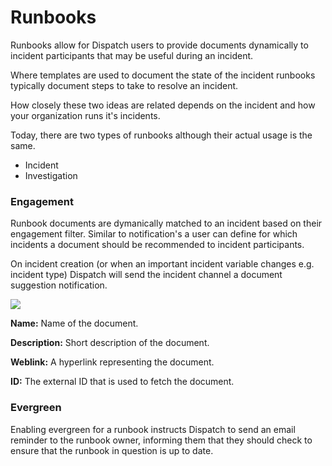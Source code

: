 # Runbooks

Runbooks allow for Dispatch users to provide documents dynamically to incident participants that may be useful during an incident.

Where templates are used to document the state of the incident runbooks typically document steps to take to resolve an incident.

How closely these two ideas are related depends on the incident and how your organization runs it's incidents.

Today, there are two types of runbooks although their actual usage is the same.

- Incident
- Investigation

### Engagement

Runbook documents are dymanically matched to an incident based on their engagement filter. Similar to notification's a user can define for which incidents a document should be recommended to incident participants.

On incident creation (or when an important incident variable changes e.g. incident type) Dispatch will send the incident channel a document suggestion notification.

<div style={{textAlign: 'center'}}>

![](/img/admin-ui-create-edit-runbook.png)

</div>

**Name:** Name of the document.

**Description:** Short description of the document.

**Weblink:** A hyperlink representing the document.

**ID:** The external ID that is used to fetch the document.

### Evergreen

Enabling evergreen for a runbook instructs Dispatch to send an email reminder to the runbook owner, informing them that they should check to ensure that the runbook in question is up to date.
